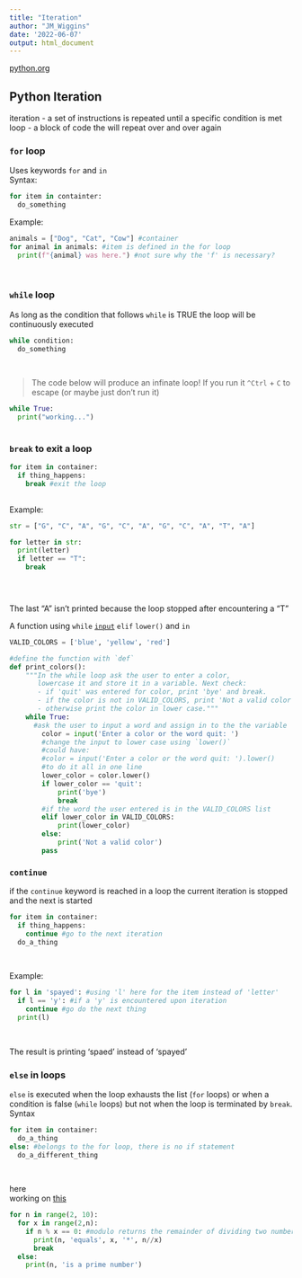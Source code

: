 ```yaml
---
title: "Iteration"
author: "JM_Wiggins"
date: '2022-06-07'
output: html_document
---
```

[python.org](https://www.python.org/)  

## Python Iteration
iteration - a set of instructions is repeated until a specific condition is met  
loop - a block of code the will repeat over and over again  
  
  
### `for` loop
Uses keywords `for` and `in`  
Syntax:
```python
for item in containter:
  do_something

```

Example:
```python
animals = ["Dog", "Cat", "Cow"] #container
for animal in animals: #item is defined in the for loop
  print(f"{animal} was here.") #not sure why the 'f' is necessary?
  
  
```

### `while` loop
As long as the condition that follows `while` is TRUE the loop will be continuously executed
```python
while condition:
  do_something
  
  
```

> The code below will produce an infinate loop! If you run it `^Ctrl` + `C` to escape (or maybe just don't run it)

```python
while True:
  print("working...")
  
```

### `break` to exit a loop
```python
for item in container:
  if thing_happens:
    break #exit the loop
  
```

Example:
```python
str = ["G", "C", "A", "G", "C", "A", "G", "C", "A", "T", "A"]

for letter in str:
  print(letter)
  if letter == "T":
    break


  
```
The last "A" isn't printed because the loop stopped after encountering a "T"
  
  
A function using `while` [`input`](https://www.codingem.com/python-how-to-ask-for-user-input/#:~:text=To%20ask%20for%20user%20input%20in%20Python%2C%20use,built%2Din%20input()%20function.&text=In%20addition%20to%20asking%20for,a%20valid%20input%20is%20given) `elif` `lower()` and `in`
```python
VALID_COLORS = ['blue', 'yellow', 'red']

#define the function with `def`
def print_colors():
    """In the while loop ask the user to enter a color,
       lowercase it and store it in a variable. Next check: 
       - if 'quit' was entered for color, print 'bye' and break. 
       - if the color is not in VALID_COLORS, print 'Not a valid color' and continue.
       - otherwise print the color in lower case."""
    while True:
      #ask the user to input a word and assign in to the the variable 'color' using `input()`
        color = input('Enter a color or the word quit: ')
        #change the input to lower case using `lower()`
        #could have:
        #color = input('Enter a color or the word quit: ').lower()
        #to do it all in one line
        lower_color = color.lower()
        if lower_color == 'quit':
            print('bye')
            break
        #if the word the user entered is in the VALID_COLORS list
        elif lower_color in VALID_COLORS:
            print(lower_color)
        else:
            print('Not a valid color')
        pass
```

### `continue`
if the `continue` keyword is reached in a loop the current iteration is stopped and the next is started
```python
for item in container:
  if thing_happens:
    continue #go to the next iteration
  do_a_thing
  
  
```

Example:
```python
for l in 'spayed': #using 'l' here for the item instead of 'letter'
  if l == 'y': #if a 'y' is encountered upon iteration
    continue #go do the next thing
  print(l)
  
  
```
The result is printing 'spaed' instead of 'spayed'  
  
### `else` in loops 
`else` is executed when the loop exhausts the list (`for` loops) or when a condition is false (`while` loops) but not when the loop is terminated by `break`.
Syntax

```python
for item in container:
  do_a_thing
else: #belongs to the for loop, there is no if statement
  do_a_different_thing
  
  
```

here  
working on [this](https://docs.python.org/3.3/tutorial/controlflow.html#break-and-continue-statements-and-else-clauses-on-loops)
```python
for n in range(2, 10):
  for x in range(2,n):
    if n % x == 0: #modulo returns the remainder of dividing two numbers
      print(n, 'equals', x, '*', n//x)
      break
  else: 
    print(n, 'is a prime number')
    
```


